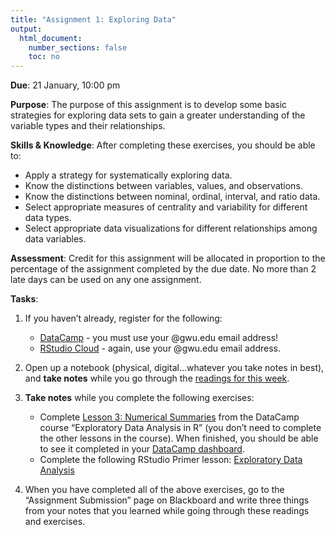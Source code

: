 ```yaml
---
title: "Assignment 1: Exploring Data"
output:
  html_document:
    number_sections: false
    toc: no
---
```


**Due**: 21 January, 10:00 pm

**Purpose**: The purpose of this assignment is to develop some basic strategies for exploring data sets to gain a greater understanding of the variable types and their relationships.

**Skills & Knowledge**: After completing these exercises, you should be able to:

- Apply a strategy for systematically exploring data.
- Know the distinctions between variables, values, and observations.
- Know the distinctions between nominal, ordinal, interval, and ratio data.
- Select appropriate measures of centrality and variability for different data types.
- Select appropriate data visualizations for different relationships among data variables.

**Assessment**: Credit for this assignment will be allocated in proportion to the percentage of the assignment completed by the due date. No more than 2 late days can be used on any one assignment.

**Tasks**:

1. If you haven't already, register for the following:

    - [DataCamp](https://www.datacamp.com/groups/shared_links/dc8dffcb7204d04728b4a92c5511bac4293fec6b) - you must use your @gwu.edu email address!
    - [RStudio Cloud](https://login.rstudio.cloud/register) - again, use your @gwu.edu email address.

2. Open up a notebook (physical, digital...whatever you take notes in best), and **take notes** while you go through the [readings for this week](r2-exploring-data.html).

3. **Take notes** while you complete the following exercises:

    - Complete [Lesson 3: Numerical Summaries](https://campus.datacamp.com/courses/exploratory-data-analysis/numerical-summaries?ex=1) from the DataCamp course "Exploratory Data Analysis in R" (you don't need to complete the other lessons in the course). When finished, you should be able to see it completed in your [DataCamp dashboard](https://www.datacamp.com/enterprise/emse-4197-exploratory-data-analysis).
    - Complete the following RStudio Primer lesson: [Exploratory Data Analysis](https://rstudio.cloud/learn/primers/3.1)

3. When you have completed all of the above exercises, go to the "Assignment Submission" page on Blackboard and write three things from your notes that you learned while going through these readings and exercises.
